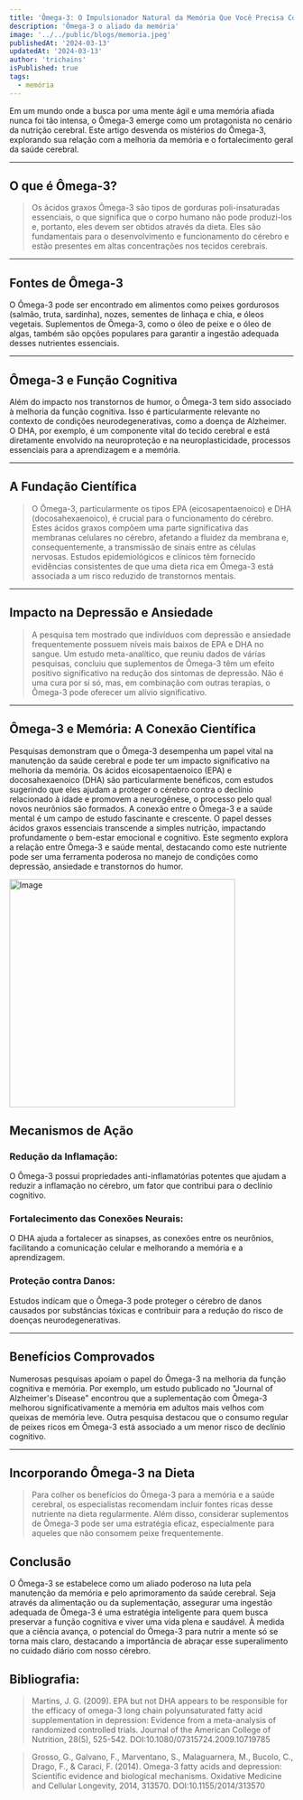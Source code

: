 ```yaml
---
title: 'Ômega-3: O Impulsionador Natural da Memória Que Você Precisa Conhecer'
description: 'Ômega-3 o aliado da memória'
image: '../../public/blogs/memoria.jpeg'
publishedAt: '2024-03-13'
updatedAt: '2024-03-13'
author: 'trichains'
isPublished: true
tags:
  - memória
---
```


Em um mundo onde a busca por uma mente ágil e uma memória afiada nunca foi tão intensa, o Ômega-3 emerge como um protagonista no cenário da nutrição cerebral. Este artigo desvenda os mistérios do Ômega-3, explorando sua relação com a melhoria da memória e o fortalecimento geral da saúde cerebral.

---

## O que é Ômega-3?

> Os ácidos graxos Ômega-3 são tipos de gorduras poli-insaturadas essenciais, o que significa que o corpo humano não pode produzi-los e, portanto, eles devem ser obtidos através da dieta. Eles são fundamentais para o desenvolvimento e funcionamento do cérebro e estão presentes em altas concentrações nos tecidos cerebrais.

 
---

## Fontes de Ômega-3

O Ômega-3 pode ser encontrado em alimentos como peixes gordurosos (salmão, truta, sardinha), nozes, sementes de linhaça e chia, e óleos vegetais. Suplementos de Ômega-3, como o óleo de peixe e o óleo de algas, também são opções populares para garantir a ingestão adequada desses nutrientes essenciais.




---
## Ômega-3 e Função Cognitiva

Além do impacto nos transtornos de humor, o Ômega-3 tem sido associado à melhoria da função cognitiva. Isso é particularmente relevante no contexto de condições neurodegenerativas, como a doença de Alzheimer. O DHA, por exemplo, é um componente vital do tecido cerebral e está diretamente envolvido na neuroproteção e na neuroplasticidade, processos essenciais para a aprendizagem e a memória.

---

## A Fundação Científica

> O Ômega-3, particularmente os tipos EPA (eicosapentaenoico) e DHA (docosahexaenoico), é crucial para o funcionamento do cérebro. Estes ácidos graxos compõem uma parte significativa das membranas celulares no cérebro, afetando a fluidez da membrana e, consequentemente, a transmissão de sinais entre as células nervosas. Estudos epidemiológicos e clínicos têm fornecido evidências consistentes de que uma dieta rica em Ômega-3 está associada a um risco reduzido de transtornos mentais.

---

## Impacto na Depressão e Ansiedade

> A pesquisa tem mostrado que indivíduos com depressão e ansiedade frequentemente possuem níveis mais baixos de EPA e DHA no sangue. Um estudo meta-analítico, que reuniu dados de várias pesquisas, concluiu que suplementos de Ômega-3 têm um efeito positivo significativo na redução dos sintomas de depressão. Não é uma cura por si só, mas, em combinação com outras terapias, o Ômega-3 pode oferecer um alívio significativo.

---

## Ômega-3 e Memória: A Conexão Científica

Pesquisas demonstram que o Ômega-3 desempenha um papel vital na manutenção da saúde cerebral e pode ter um impacto significativo na melhoria da memória. Os ácidos eicosapentaenoico (EPA) e docosahexaenoico (DHA) são particularmente benéficos, com estudos sugerindo que eles ajudam a proteger o cérebro contra o declínio relacionado à idade e promovem a neurogênese, o processo pelo qual novos neurônios são formados.
  A conexão entre o Ômega-3 e a saúde mental é um campo de estudo fascinante e crescente. O papel desses ácidos graxos essenciais transcende a simples nutrição, impactando profundamente o bem-estar emocional e cognitivo. Este segmento explora a relação entre Ômega-3 e saúde mental, destacando como este nutriente pode ser uma ferramenta poderosa no manejo de condições como depressão, ansiedade e transtornos do humor.

<Image
  src="/blogs/omega3.jpg"
  width="400"
  height="404"
  alt="Image"
  sizes="100vw"
/>


## Mecanismos de Ação

### Redução da Inflamação: 
  O Ômega-3 possui propriedades anti-inflamatórias potentes que ajudam a reduzir a inflamação no cérebro, um fator que contribui para o declínio cognitivo.

### Fortalecimento das Conexões Neurais:
  O DHA ajuda a fortalecer as sinapses, as conexões entre os neurônios, facilitando a comunicação celular e melhorando a memória e a aprendizagem.

### Proteção contra Danos:
  Estudos indicam que o Ômega-3 pode proteger o cérebro de danos causados por substâncias tóxicas e contribuir para a redução do risco de doenças neurodegenerativas.

---

## Benefícios Comprovados

Numerosas pesquisas apoiam o papel do Ômega-3 na melhoria da função cognitiva e memória. Por exemplo, um estudo publicado no "Journal of Alzheimer's Disease" encontrou que a suplementação com Ômega-3 melhorou significativamente a memória em adultos mais velhos com queixas de memória leve. Outra pesquisa destacou que o consumo regular de peixes ricos em Ômega-3 está associado a um menor risco de declínio cognitivo.

---

## Incorporando Ômega-3 na Dieta

> Para colher os benefícios do Ômega-3 para a memória e a saúde cerebral, os especialistas recomendam incluir fontes ricas desse nutriente na dieta regularmente. Além disso, considerar suplementos de Ômega-3 pode ser uma estratégia eficaz, especialmente para aqueles que não consomem peixe frequentemente.

## Conclusão

O Ômega-3 se estabelece como um aliado poderoso na luta pela manutenção da memória e pelo aprimoramento da saúde cerebral. Seja através da alimentação ou da suplementação, assegurar uma ingestão adequada de Ômega-3 é uma estratégia inteligente para quem busca preservar a função cognitiva e viver uma vida plena e saudável. À medida que a ciência avança, o potencial do Ômega-3 para nutrir a mente só se torna mais claro, destacando a importância de abraçar esse superalimento no cuidado diário com nosso cérebro.

## Bibliografia:

>Martins, J. G. (2009). EPA but not DHA appears to be responsible for the efficacy of omega-3 long chain polyunsaturated fatty acid supplementation in depression: Evidence from a meta-analysis of randomized controlled trials. Journal of the American College of Nutrition, 28(5), 525-542. DOI:10.1080/07315724.2009.10719785

>Grosso, G., Galvano, F., Marventano, S., Malaguarnera, M., Bucolo, C., Drago, F., & Caraci, F. (2014). Omega-3 fatty acids and depression: Scientific evidence and biological mechanisms. Oxidative Medicine and Cellular Longevity, 2014, 313570. DOI:10.1155/2014/313570




